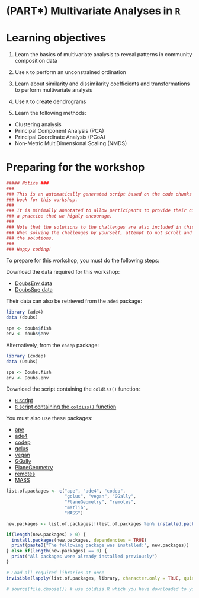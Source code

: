 # (PART\*) Multivariate Analyses in `R` {-}

# Learning objectives


1. Learn the basics of multivariate analysis to reveal patterns in community composition data

2. Use `R` to perform an unconstrained ordination

3. Learn about similarity and dissimilarity coefficients and transformations to perform multivariate analysis

4. Use `R` to create dendrograms

5. Learn the following methods:

  * Clustering analysis
  * Principal Component Analysis (PCA)
  * Principal Coordinate Analysis (PCoA)
  * Non-Metric MultiDimensional Scaling (NMDS)
  
# Preparing for the workshop

```r
##### Notice ###
###                                                                             #
### This is an automatically generated script based on the code chunks from the #
### book for this workshop.                                                     #
###                                                                             #
### It is minimally annotated to allow participants to provide their comments:  # 
### a practice that we highly encourage.                                        #
###                                                                             #
### Note that the solutions to the challenges are also included in this script. #
### When solving the challenges by yourself, attempt to not scroll and peek at  #
### the solutions.                                                              #
###                                                                             #
### Happy coding!                                                               #

```

To prepare for this workshop, you must do the following steps:

Download the data required for this workshop:

- [DoubsEnv data](http://qcbs.ca/wiki/_media/DoubsEnv.csv)
- [DoubsSpe data](http://qcbs.ca/wiki/_media/DoubsSpe.csv)

Their data can also be retrieved from the `ade4` package:
```r
library (ade4)
data (doubs)

spe <- doubs$fish
env <- doubs$env
```

Alternatively, from the `codep` package:
```r
library (codep)
data (Doubs)

spe <- Doubs.fish
env <- Doubs.env
```

Download the script containing the `coldiss()` function:

- [`R` script](http://qcbs.ca/wiki/_media/multivar1_e.r)
- [`R` script containing the `coldiss()` function](http://qcbs.ca/wiki/_media/coldiss.R)

You must also use these packages:

- [ape](https://cran.r-project.org/package=ape)
- [ade4](https://cran.r-project.org/package=ade4)
- [codep](https://cran.r-project.org/package=codep)
- [gclus](https://cran.r-project.org/package=gclus)
- [vegan](https://cran.r-project.org/package=vegan)
- [GGally](https://cran.r-project.org/package=GGally)
- [PlaneGeometry](https://cran.r-project.org/package=PlaneGeometry)
- [remotes](https://cran.r-project.org/package=remotes)
- [MASS](https://cran.r-project.org/package=MASS)

```r
list.of.packages <- c("ape", "ade4", "codep", 
                      "gclus", "vegan", "GGally", 
                      "PlaneGeometry", "remotes", 
                      "matlib",
                      "MASS")

new.packages <- list.of.packages[!(list.of.packages %in% installed.packages()[,"Package"])]

if(length(new.packages) > 0) {
  install.packages(new.packages, dependencies = TRUE) 
  print(paste0("The following package was installed:", new.packages)) 
} else if(length(new.packages) == 0) {
  print("All packages were already installed previously")
}

# Load all required libraries at once
invisible(lapply(list.of.packages, library, character.only = TRUE, quietly = TRUE))

# source(file.choose()) # use coldiss.R which you have downloaded to your own directory
```

